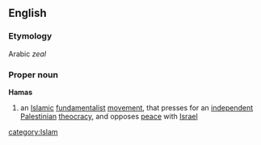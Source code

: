 ==English==
===Etymology===
Arabic ''zeal''
===Proper noun===
{{wikipedia}}
'''Hamas'''
# an [[Islamic]] [[fundamentalist]] [[movement]], that presses for an [[independent]] [[Palestinian]] [[theocracy]], and opposes [[peace]] with [[Israel]]
[[category:Islam]]